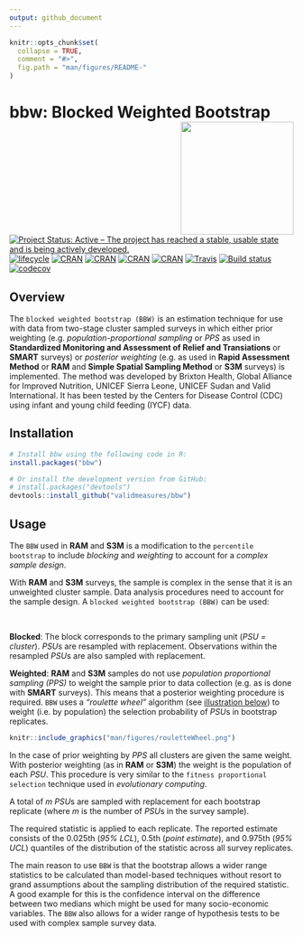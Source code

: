 ```yaml
---
output: github_document
---
```


<!-- README.md is generated from README.Rmd. Please edit that file -->

```r
knitr::opts_chunk$set(
  collapse = TRUE,
  comment = "#>",
  fig.path = "man/figures/README-"
)
```

# bbw: Blocked Weighted Bootstrap <img src="man/figures/bbw.png" width="200" align="right" />

<!-- badges: start -->
[![Project Status: Active – The project has reached a stable, usable state and is being actively developed.](http://www.repostatus.org/badges/latest/active.svg)](http://www.repostatus.org/#active)
[![lifecycle](https://img.shields.io/badge/lifecycle-maturing-blue.svg)](https://www.tidyverse.org/lifecycle/#maturing)
[![CRAN](https://img.shields.io/cran/v/bbw.svg)](https://cran.r-project.org/package=bbw)
[![CRAN](https://img.shields.io/cran/l/bbw.svg)](https://CRAN.R-project.org/package=bbw)
[![CRAN](http://cranlogs.r-pkg.org/badges/bbw)](https://CRAN.R-project.org/package=bbw)
[![CRAN](http://cranlogs.r-pkg.org/badges/grand-total/bbw)](https://CRAN.R-project.org/package=bbw)
[![Travis](https://img.shields.io/travis/validmeasures/bbw.svg?branch=master)](https://travis-ci.org/validmeasures/bbw)
[![Build status](https://ci.appveyor.com/api/projects/status/ruuv1pw3eaxtjf75/branch/master?svg=true)](https://ci.appveyor.com/project/ernestguevarra/bbw/branch/master)
[![codecov](https://codecov.io/gh/validmeasures/bbw/branch/master/graph/badge.svg)](https://codecov.io/gh/validmeasures/bbw)
<!-- badges: end -->

## Overview
The `blocked weighted bootstrap (BBW)` is an estimation technique for use with data from two-stage cluster sampled surveys in which either prior weighting (e.g. *population-proportional sampling* or *PPS* as used in **Standardized Monitoring and Assessment of Relief and Transiations** or **SMART** surveys) or *posterior weighting* (e.g. as used in **Rapid Assessment Method** or **RAM** and **Simple Spatial Sampling Method** or **S3M** surveys) is implemented. The method was developed by Brixton Health, Global Alliance for Improved Nutrition, UNICEF Sierra Leone, UNICEF Sudan and Valid International. It has been tested by the Centers for Disease Control (CDC) using infant and young child feeding (IYCF) data.

## Installation
```r
# Install bbw using the following code in R:
install.packages("bbw")

# Or install the development version from GitHub:
# install.packages("devtools")
devtools::install_github("validmeasures/bbw")
```

## Usage
The `BBW` used in **RAM** and **S3M** is a modification to the `percentile bootstrap` to include *blocking* and *weighting* to account for a *complex sample design*.


With **RAM** and **S3M** surveys, the sample is complex in the sense that it is an unweighted cluster sample. Data analysis procedures need to account for the sample design. A `blocked weighted bootstrap (BBW)` can be used:

<br/>

**Blocked**: The block corresponds to the primary sampling unit (*PSU = cluster*). *PSU*s are resampled with replacement. Observations within the resampled *PSU*s are also sampled with replacement.

**Weighted**: **RAM** and **S3M** samples do not use *population proportional sampling (PPS)* to weight the sample prior to data collection (e.g. as is done with **SMART** surveys). This means that a posterior weighting procedure is required. `BBW` uses a *"roulette wheel"* algorithm (see [illustration below](#FIG1)) to weight (i.e. by population) the selection probability of *PSU*s in bootstrap replicates.

```r
knitr::include_graphics("man/figures/rouletteWheel.png")
```

In the case of prior weighting by *PPS* all clusters are given the same weight. With posterior weighting (as in **RAM** or **S3M**) the weight is the population of each *PSU*. This procedure is very similar to the `fitness proportional selection` technique used in *evolutionary computing*.

A total of *m* *PSU*s are sampled with replacement for each bootstrap replicate (where *m* is the number of *PSU*s in the survey sample).

The required statistic is applied to each replicate. The reported estimate consists of the 0.025th (*95% LCL*), 0.5th (*point estimate*), and 0.975th (*95% UCL*) quantiles of the distribution of the statistic across all survey replicates.

The main reason to use `BBW` is that the bootstrap allows a wider range statistics to be calculated than model-based techniques without resort to grand assumptions about the sampling distribution of the required statistic. A good example for this is the confidence interval on the difference between two medians which might be used for many socio-economic variables. The `BBW` also allows for a wider range of hypothesis tests to be used with complex sample survey data.
